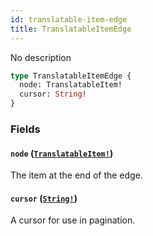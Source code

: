 ```yaml
---
id: translatable-item-edge
title: TranslatableItemEdge
---
```


No description

```graphql
type TranslatableItemEdge {
  node: TranslatableItem!
  cursor: String!
}
```

### Fields

#### `node` ([`TranslatableItem!`](/developer/api-reference/unions/translatable-item))

The item at the end of the edge.

#### `cursor` ([`String!`](/developer/api-reference/scalars/string))

A cursor for use in pagination.
